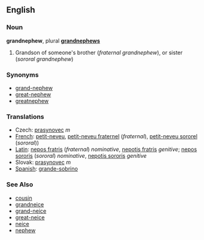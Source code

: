 ==English==

===Noun===
'''grandnephew''', plural '''[[grandnephews]]'''

#Grandson of someone's brother (''fraternal grandnephew''), or sister (''sororal grandnephew'')

===Synonyms===
*[[grand-nephew]]
*[[great-nephew]]
*[[greatnephew]]

===Translations===
*Czech: [[prasynovec]]  ''m''
*[[French]]: [[petit-neveu]], [[petit-neveu fraternel]] (''fraternal''), [[petit-neveu sororel]] (''sororal''))
*[[Latin]]: [[nepos fratris]] (''fraternal'') ''nominative'', [[nepotis fratris]] ''genitive''; [[nepos sororis]] (''sororal'') ''nominative'', [[nepotis sororis]] ''genitive''
*Slovak: [[prasynovec]]  ''m''
*[[Spanish]]: [[grande-sobrino]]

===See Also===
*[[cousin]]
*[[grandneice]]
*[[grand-neice]]
*[[great-neice]]
*[[neice]]
*[[nephew]]